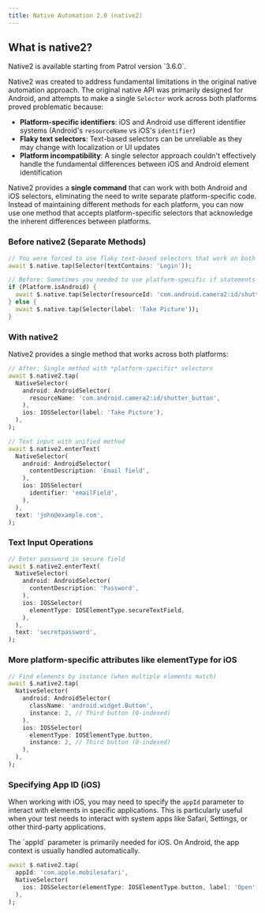 ```yaml
---
title: Native Automation 2.0 (native2)
---
```


## What is native2?

<Info>
Native2 is available starting from Patrol version `3.6.0`.
</Info>

Native2 was created to address fundamental limitations in the original native automation approach. The original native API was primarily designed for Android, and attempts to make a single `Selector` work across both platforms proved problematic because:

- **Platform-specific identifiers**: iOS and Android use different identifier systems (Android's `resourceName` vs iOS's `identifier`)
- **Flaky text selectors**: Text-based selectors can be unreliable as they may change with localization or UI updates
- **Platform incompatibility**: A single selector approach couldn't effectively handle the fundamental differences between iOS and Android element identification

Native2 provides a **single command** that can work with both Android and iOS selectors, eliminating the need to write separate platform-specific code. Instead of maintaining different methods for each platform, you can now use one method that accepts platform-specific selectors that acknowledge the inherent differences between platforms.


### Before native2 (Separate Methods)

```dart
// You were forced to use flaky text-based selectors that work on both platforms
await $.native.tap(Selector(textContains: 'Login'));
```

```dart
// Before: Sometimes you needed to use platform-specific if statements in your test code.
if (Platform.isAndroid) {
  await $.native.tap(Selector(resourceId: 'com.android.camera2:id/shutter_button'));
} else {
  await $.native.tap(Selector(label: 'Take Picture'));
}
```

### With native2

Native2 provides a single method that works across both platforms:

```dart
// After: Single method with *platform-specific* selectors
await $.native2.tap(
  NativeSelector(
    android: AndroidSelector(
      resourceName: 'com.android.camera2:id/shutter_button',
    ),
    ios: IOSSelector(label: 'Take Picture'),
  ),
);

// Text input with unified method
await $.native2.enterText(
  NativeSelector(
    android: AndroidSelector(
      contentDescription: 'Email field',
    ),
    ios: IOSSelector(
      identifier: 'emailField',
    ),
  ),
  text: 'john@example.com',
);
```

### Text Input Operations

```dart
// Enter password in secure field
await $.native2.enterText(
  NativeSelector(
    android: AndroidSelector(
      contentDescription: 'Password',
    ),
    ios: IOSSelector(
      elementType: IOSElementType.secureTextField,
    ),
  ),
  text: 'secretpassword',
);
```

### More platform-specific attributes like elementType for iOS

```dart
// Find elements by instance (when multiple elements match)
await $.native2.tap(
  NativeSelector(
    android: AndroidSelector(
      className: 'android.widget.Button',
      instance: 2, // Third button (0-indexed)
    ),
    ios: IOSSelector(
      elementType: IOSElementType.button,
      instance: 2, // Third button (0-indexed)
    ),
  ),
);
```

### Specifying App ID (iOS)

When working with iOS, you may need to specify the `appId` parameter to interact with elements in specific applications. This is particularly useful when your test needs to interact with system apps like Safari, Settings, or other third-party applications.

<Info>
The `appId` parameter is primarily needed for iOS. On Android, the app context is usually handled automatically.
</Info>

```dart
await $.native2.tap(
  appId: 'com.apple.mobilesafari',
  NativeSelector(
    ios: IOSSelector(elementType: IOSElementType.button, label: 'Open'),
  ),
);
```